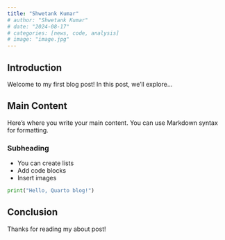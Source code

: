 ```yaml
---
title: "Shwetank Kumar"
# author: "Shwetank Kumar"
# date: "2024-08-17"
# categories: [news, code, analysis]
# image: "image.jpg"
---
```


## Introduction

Welcome to my first blog post! In this post, we'll explore...

## Main Content

Here's where you write your main content. You can use Markdown syntax for formatting.

### Subheading

- You can create lists
- Add code blocks
- Insert images

```python
print("Hello, Quarto blog!")
```

## Conclusion

Thanks for reading my about post!
